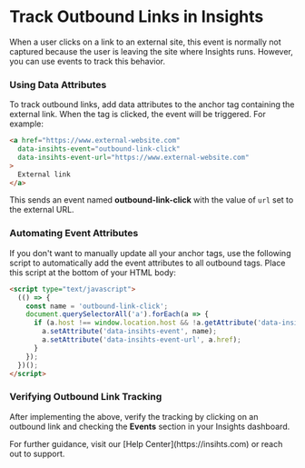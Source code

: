 
# Track Outbound Links in Insights

When a user clicks on a link to an external site, this event is normally not captured because the user is leaving the site where Insights runs. However, you can use events to track this behavior.

<Steps>

### Using Data Attributes

To track outbound links, add data attributes to the anchor tag containing the external link. When the tag is clicked, the event will be triggered. For example:

```html
<a href="https://www.external-website.com"
  data-insihts-event="outbound-link-click"
  data-insihts-event-url="https://www.external-website.com"
>
  External link
</a>
```

This sends an event named **outbound-link-click** with the value of `url` set to the external URL.

### Automating Event Attributes

If you don't want to manually update all your anchor tags, use the following script to automatically add the event attributes to all outbound tags. Place this script at the bottom of your HTML body:

```html
<script type="text/javascript">
  (() => {
    const name = 'outbound-link-click';
    document.querySelectorAll('a').forEach(a => {
      if (a.host !== window.location.host && !a.getAttribute('data-insihts-event')) {
        a.setAttribute('data-insihts-event', name);
        a.setAttribute('data-insihts-event-url', a.href);
      }
    });
  })();
</script>
```

### Verifying Outbound Link Tracking

After implementing the above, verify the tracking by clicking on an outbound link and checking the **Events** section in your Insights dashboard.

</Steps>

<Callout>
  For further guidance, visit our [Help Center](https://insihts.com) or reach out to support.
</Callout>
